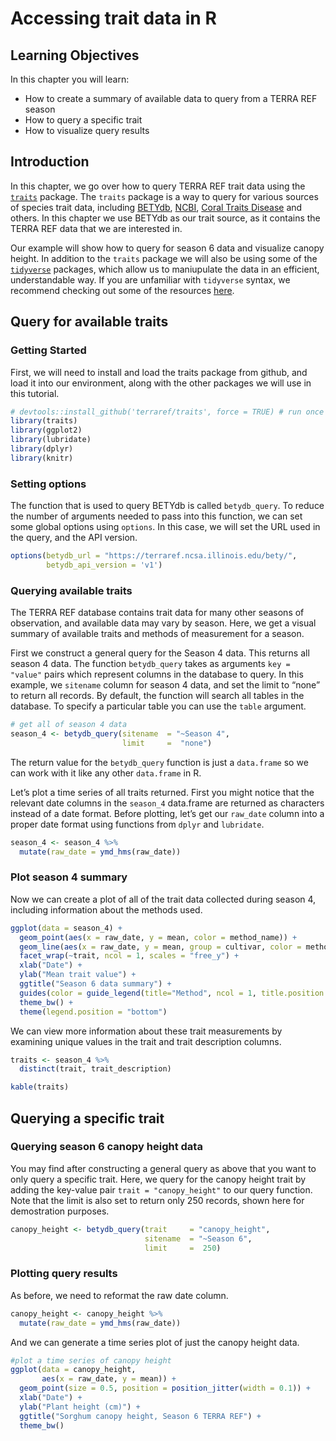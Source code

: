 # Accessing trait data in R 

## Learning Objectives

In this chapter you will learn:

- How to create a summary of available data to query from a TERRA REF season
- How to query a specific trait
- How to visualize query results


## Introduction

In this chapter, we go over how to query TERRA REF trait data using the [`traits`](https://github.com/ropensci/traits) package. The `traits` package is a way to query for various sources of species trait data, including [BETYdb](https://www.betydb.org/), [NCBI](http://www.ncbi.nlm.nih.gov/), [Coral Traits Disease](http://coraltraits.org/) and others. In this chapter we use BETYdb as our trait source, as it contains the TERRA REF data that we are interested in.

Our example will show how to query for season 6 data <!-- what is a season? need to define this for users> --> and visualize canopy height. In addition to the `traits` package we will also be using some of the [`tidyverse`](https://www.tidyverse.org/) packages, which allow us to maniupulate the data in an efficient, understandable way. If you are unfamiliar with `tidyverse` syntax, we recommend checking out some of the resources [here](https://www.tidyverse.org/learn/).



## Query for available traits

### Getting Started

First, we will need to install and load the traits package from github, and load it into our environment, along with the other packages we will use in this tutorial.

```r
# devtools::install_github('terraref/traits', force = TRUE) # run once
library(traits)
library(ggplot2)
library(lubridate)
library(dplyr)
library(knitr)
```



### Setting options

The function that is used to query BETYdb is called `betydb_query`. To reduce the number of arguments needed to pass into this function, we can set some global options using `options`. In this case, we will set the URL used in the query, and the API version.

```r
options(betydb_url = "https://terraref.ncsa.illinois.edu/bety/",
        betydb_api_version = 'v1')
```


### Querying available traits

The TERRA REF database contains trait data for many other seasons of observation, and available data may vary by season. Here, we get a visual summary of available traits and methods of measurement for a season.

First we construct a general query for the Season 4 data. This returns all season 4 data. The function `betydb_query` takes as arguments `key = "value"` pairs which represent columns in the database to query. In this example, we `sitename` column for season 4 data, and set the limit to "none" to return all records. By default, the function will search all tables in the database. To specify a particular table you can use the `table` argument.

```r
# get all of season 4 data 
season_4 <- betydb_query(sitename  = "~Season 4",
                         limit     =  "none")
```

The return value for the `betydb_query` function is just a `data.frame` so we can work with it like any other `data.frame` in R.

Let's plot a time series of all traits returned. First you might notice that the relevant date columns in the `season_4` data.frame are returned as characters instead of a date format. Before plotting, let's get our `raw_date` column into a proper date format using functions from `dplyr` and `lubridate`.


```r
season_4 <- season_4 %>%
  mutate(raw_date = ymd_hms(raw_date))
```

### Plot season 4 summary

Now we can create a plot of all of the trait data collected during season 4, including information about the methods used.

```r
ggplot(data = season_4) +
  geom_point(aes(x = raw_date, y = mean, color = method_name)) +
  geom_line(aes(x = raw_date, y = mean, group = cultivar, color = method_name)) +
  facet_wrap(~trait, ncol = 1, scales = "free_y") +
  xlab("Date") + 
  ylab("Mean trait value") + 
  ggtitle("Season 6 data summary") +
  guides(color = guide_legend(title="Method", ncol = 1, title.position = "top")) +
  theme_bw() +
  theme(legend.position = "bottom")

```


We can view more information about these trait measurements by examining unique values in the trait and trait description columns.

```r
traits <- season_4 %>%
  distinct(trait, trait_description)

kable(traits)
```

## Querying a specific trait

### Querying season 6 canopy height data

You may find after constructing a general query as above that you want to only query a specific trait. Here, we query for the canopy height trait by adding the key-value pair `trait = "canopy_height"` to our query function. Note that the limit is also set to return only 250 records, shown here for demostration purposes.

```r

canopy_height <- betydb_query(trait     = "canopy_height", 
                              sitename  = "~Season 6",
                              limit     =  250)


```

### Plotting query results

As before, we need to reformat the raw date column. 

```r
canopy_height <- canopy_height %>% 
  mutate(raw_date = ymd_hms(raw_date))
```

And we can generate a time series plot of just the canopy height data.

```r

#plot a time series of canopy height 
ggplot(data = canopy_height,
       aes(x = raw_date, y = mean)) +
  geom_point(size = 0.5, position = position_jitter(width = 0.1)) +
  xlab("Date") +
  ylab("Plant height (cm)") +
  ggtitle("Sorghum canopy height, Season 6 TERRA REF") +
  theme_bw()

```



